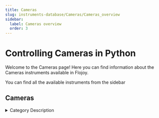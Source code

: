 ```yaml
---
title: Cameras
slug: instruments-database/Cameras/Cameras_overview
sidebar:
  label: Cameras overview
  order: 3
---
```


# Controlling Cameras in Python

Welcome to the Cameras page! Here you can find information about the Cameras instruments available in Flojoy.

You can find all the available instruments from the sidebar



## Cameras

<details> 
<summary>Category Description</summary> 
Machine vision (MV) is the technology and methods used to provide imaging-based automatic inspection and analysis for such applications as automatic inspection, process control, and robot guidance, usually in industry
</details> 

<div className="flex flex-wrap">

<InstrumentThumbnail 
    path='Cameras/Pco/PCO-pixelfly'
    img='https://res.cloudinary.com/dhopxs1y3/image/upload/v1691782434/Instruments/Cameras/PCO-Pixelfly/PCO-Pixelfly.jpg'
    label='PCO Pixelfly'    
/>

<InstrumentThumbnail 
    path='Cameras/Thorlabs/cc126mu'
    img='https://res.cloudinary.com/dhopxs1y3/image/upload/v1691782536/Instruments/Cameras/CC126Mu/CC126Mu.jpg'
    label='CC126Mu'    
/>

<InstrumentThumbnail 
    path='Cameras/Thorlabs/thorlabs-dcu224c'
    img='https://res.cloudinary.com/dhopxs1y3/image/upload/v1691782595/Instruments/Cameras/Thorlabs---DCU224C/Thorlabs---DCU224C.jpg'
    label='Thorlabs-DCU224C'    
/>

<InstrumentThumbnail 
    path='Cameras/Pvcam/kinetix-sCMOS-all-cameras'
    img=''
    label='Kinetix sCMOS all_cameras'    
/>

<InstrumentThumbnail 
    path='Cameras/Picam/pi-camera'
    img='https://res.cloudinary.com/dhopxs1y3/image/upload/v1691782640/Instruments/Cameras/Pi-Camera/Pi-Camera.jpg'
    label='Pi Camera'    
/>

</div>